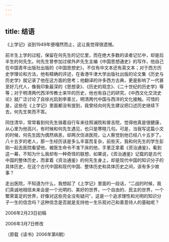 ```yaml
---
---
---
```

title: 结语
---




《上学记》谈到1949年便嘎然而止，这让我觉得很遗憾。

前半生上学的过程，保留在何先生的记忆里，而在绝大多数的读者记忆中，却是后半生的何先生。何先生曾参加过侯外庐先生主编《中国思想通史》的写作，他自己在中国青年出版社出版的《中国思想史》，不仅有中文本还有英文本；对于西方历史学理论和方法，他有精确的评述，在香港牛津大学出版社出版的论文集《历史与历史学》就记录了他在这方面的思考；他翻译的许多西方古典，更是影响了一代甚至好几代人，像我印象最深的《思想录》、《历史的观念》、《二十世纪的历史学》等等；对于明清两代西洋传教士来华的历史，他也有自己的研究，《中西文化交流史论》就广泛讨论了自徐光启到李善兰，明清两代中国与西洋的文化接触。可惜的是，这些在《上学记》里面都没有提到，我曾经向何先生建议把口述历史继续下去，何先生笑而不答。

同住清华，常常看到何先生骑着自行车来往照澜院和普吉院，觉得他真是很健康，从心里为他高兴，有时候和何先生遇见，也只是寒暄几句。可是，当我写这篇小文的时候，何先生因为偶然病恙，却两次住进医院，让人察觉到他已经八十五岁了。八十五岁的老人，那一生经历该是多么丰富而复杂，前些天，我和何先生的学生彭刚一起去医院看望他，被医生命令不准下床的他，手里正拿着《资治通鉴》，看到这一幕，不知为什么我却有一种奇怪的联想，如果说，《资治通鉴》记载的是古代中国的整体历史，而拿着《资治通鉴》的何先生身上，却是现代中国的知识分子的具体历史，在这个古代中国和现代中国、整体历史和具体历史之间，该有多少故事？

走出医院，不知道为什么，我想起了《上学记》里面的一段话，“二战的时候，我们真诚地相信未来会是一个光明的、美好的世界，一个自由的、民主的世界，一个繁荣富足的世界，好像对这些完全没有疑问”，这是一个追求理性和光明的知识分子一生的信念吗？这种信念是否就是支持他一生乐观对己和善意待人的基础呢？

2006年2月23日初稿

2006年3月7日修改

（原载《读书》2006年第6期）